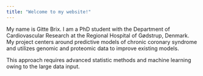 ```yaml
---
title: "Welcome to my website!"
---
```


My name is Gitte Brix. I am a PhD student with the Department of Cardiovascular Research at the Regional Hospital of Gødstrup, Denmark. My project centers around predictive models of chronic coronary syndrome and utilizes genomic and proteomic data to improve existing models.

This approach requires advanced statistic methods and machine learning owing to the large data input.